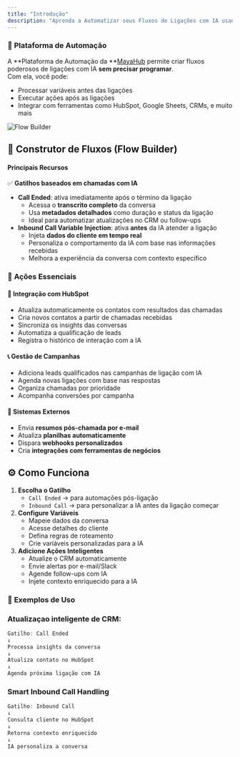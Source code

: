 ```yaml
---
title: "Introdução"
description: "Aprenda a Automatizar seus Fluxos de Ligações com IA usando a MayaHub"
---
```


### 🧠 **Plataforma de Automação**

A **Plataforma de Automação da **[MayaHub](http://mayahub.online) permite criar fluxos poderosos de ligações com IA **sem precisar programar**.\
Com ela, você pode:

- Processar variáveis antes das ligações
- Executar ações após as ligações
- Integrar com ferramentas como HubSpot, Google Sheets, CRMs, e muito mais

![Flow Builder](/resources/visual-builder.gif)

## 🔧 **Construtor de Fluxos (Flow Builder)**

#### **Principais Recursos**

✅ **Gatilhos baseados em chamadas com IA**

- **Call Ended**: ativa imediatamente após o término da ligação
  - Acessa o **transcrito completo** da conversa
  - Usa **metadados detalhados** como duração e status da ligação
  - Ideal para automatizar atualizações no CRM ou follow-ups
- **Inbound Call Variable Injection**: ativa **antes** da IA atender a ligação
  - Injeta **dados do cliente em tempo real**
  - Personaliza o comportamento da IA com base nas informações recebidas
  - Melhora a experiência da conversa com contexto específico

### 🔁 **Ações Essenciais**

#### 🧩 **Integração com HubSpot**

- Atualiza automaticamente os contatos com resultados das chamadas
- Cria novos contatos a partir de chamadas recebidas
- Sincroniza os insights das conversas
- Automatiza a qualificação de leads
- Registra o histórico de interação com a IA

#### 📞 **Gestão de Campanhas**

- Adiciona leads qualificados nas campanhas de ligação com IA
- Agenda novas ligações com base nas respostas
- Organiza chamadas por prioridade
- Acompanha conversões por campanha

#### 🔗 **Sistemas Externos**

- Envia **resumos pós-chamada por e-mail**
- Atualiza **planilhas automaticamente**
- Dispara **webhooks personalizados**
- Cria **integrações com ferramentas de negócios**

## ⚙️ **Como Funciona**

1. **Escolha o Gatilho**
   - `Call Ended` → para automações pós-ligação
   - `Inbound Call` → para personalizar a IA antes da ligação começar
2. **Configure Variáveis**
   - Mapeie dados da conversa
   - Acesse detalhes do cliente
   - Defina regras de roteamento
   - Crie variáveis personalizadas para a IA
3. **Adicione Ações Inteligentes**
   - Atualize o CRM automaticamente
   - Envie alertas por e-mail/Slack
   - Agende follow-ups com IA
   - Injete contexto enriquecido para a IA

### 📌 **Exemplos de Uso**

### Atualizaçao inteligente de CRM:

```javascript
Gatilho: Call Ended  
↓  
Processa insights da conversa  
↓  
Atualiza contato no HubSpot  
↓  
Agenda próxima ligação com IA
```

### Smart Inbound Call Handling

```javascript
Gatilho: Inbound Call  
↓  
Consulta cliente no HubSpot  
↓  
Retorna contexto enriquecido  
↓  
IA personaliza a conversa
```